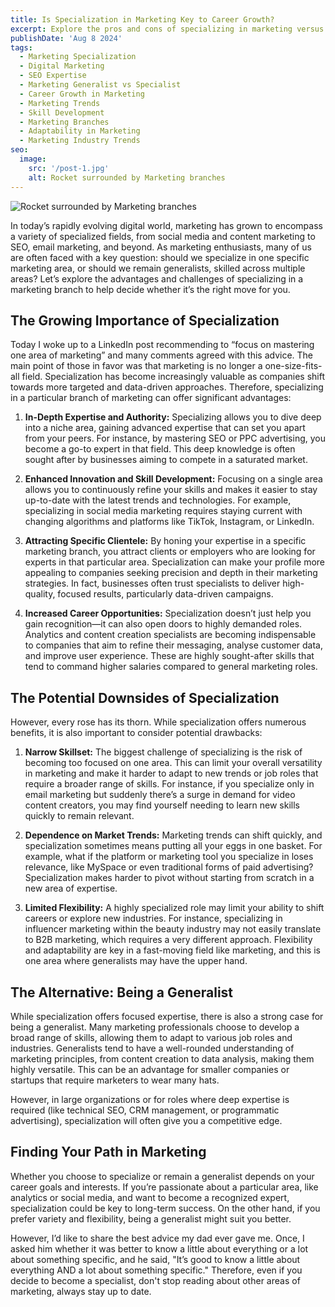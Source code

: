 ```yaml
---
title: Is Specialization in Marketing Key to Career Growth?
excerpt: Explore the pros and cons of specializing in marketing versus remaining a generalist in a fast-evolving industry. Find your career path!
publishDate: 'Aug 8 2024'
tags:
  - Marketing Specialization
  - Digital Marketing
  - SEO Expertise
  - Marketing Generalist vs Specialist
  - Career Growth in Marketing
  - Marketing Trends
  - Skill Development
  - Marketing Branches
  - Adaptability in Marketing
  - Marketing Industry Trends
seo:
  image:
    src: '/post-1.jpg'
    alt: Rocket surrounded by Marketing branches
---
```


![Rocket surrounded by Marketing branches](/post-1.jpg)

In today’s rapidly evolving digital world, marketing has grown to encompass a variety of specialized fields, from social media and content marketing to SEO, email marketing, and beyond. As marketing enthusiasts, many of us are often faced with a key question: should we specialize in one specific marketing area, or should we remain generalists, skilled across multiple areas? Let’s explore the advantages and challenges of specializing in a marketing branch to help decide whether it’s the right move for you.

## The Growing Importance of Specialization

Today I woke up to a LinkedIn post recommending to “focus on mastering one area of marketing” and many comments agreed with this advice. The main point of those in favor was that marketing is no longer a one-size-fits-all field. Specialization has become increasingly valuable as companies shift towards more targeted and data-driven approaches. Therefore, specializing in a particular branch of marketing can offer significant advantages:

1. **In-Depth Expertise and Authority:** Specializing allows you to dive deep into a niche area, gaining advanced expertise that can set you apart from your peers. For instance, by mastering SEO or PPC advertising, you become a go-to expert in that field. This deep knowledge is often sought after by businesses aiming to compete in a saturated market.

2. **Enhanced Innovation and Skill Development:** Focusing on a single area allows you to continuously refine your skills and makes it easier to stay up-to-date with the latest trends and technologies. For example, specializing in social media marketing requires staying current with changing algorithms and platforms like TikTok, Instagram, or LinkedIn.

3. **Attracting Specific Clientele:** By honing your expertise in a specific marketing branch, you attract clients or employers who are looking for experts in that particular area. Specialization can make your profile more appealing to companies seeking precision and depth in their marketing strategies. In fact, businesses often trust specialists to deliver high-quality, focused results, particularly data-driven campaigns.

4. **Increased Career Opportunities:** Specialization doesn’t just help you gain recognition—it can also open doors to highly demanded roles. Analytics and content creation specialists are becoming indispensable to companies that aim to refine their messaging, analyse customer data, and improve user experience. These are highly sought-after skills that tend to command higher salaries compared to general marketing roles.

## The Potential Downsides of Specialization

However, every rose has its thorn. While specialization offers numerous benefits, it is also important to consider potential drawbacks:

1. **Narrow Skillset:** The biggest challenge of specializing is the risk of becoming too focused on one area. This can limit your overall versatility in marketing and make it harder to adapt to new trends or job roles that require a broader range of skills. For instance, if you specialize only in email marketing but suddenly there’s a surge in demand for video content creators, you may find yourself needing to learn new skills quickly to remain relevant.

2. **Dependence on Market Trends:** Marketing trends can shift quickly, and specialization sometimes means putting all your eggs in one basket. For example, what if the platform or marketing tool you specialize in loses relevance, like MySpace or even traditional forms of paid advertising? Specialization makes harder to pivot without starting from scratch in a new area of expertise.

3. **Limited Flexibility:** A highly specialized role may limit your ability to shift careers or explore new industries. For instance, specializing in influencer marketing within the beauty industry may not easily translate to B2B marketing, which requires a very different approach. Flexibility and adaptability are key in a fast-moving field like marketing, and this is one area where generalists may have the upper hand.

## The Alternative: Being a Generalist

While specialization offers focused expertise, there is also a strong case for being a generalist. Many marketing professionals choose to develop a broad range of skills, allowing them to adapt to various job roles and industries. Generalists tend to have a well-rounded understanding of marketing principles, from content creation to data analysis, making them highly versatile. This can be an advantage for smaller companies or startups that require marketers to wear many hats.

However, in large organizations or for roles where deep expertise is required (like technical SEO, CRM management, or programmatic advertising), specialization will often give you a competitive edge.

## Finding Your Path in Marketing

Whether you choose to specialize or remain a generalist depends on your career goals and interests. If you’re passionate about a particular area, like analytics or social media, and want to become a recognized expert, specialization could be key to long-term success. On the other hand, if you prefer variety and flexibility, being a generalist might suit you better.

However, I’d like to share the best advice my dad ever gave me. Once, I asked him whether it was better to know a little about everything or a lot about something specific, and he said, "It’s good to know a little about everything AND a lot about something specific." Therefore, even if you decide to become a specialist, don't stop reading about other areas of marketing, always stay up to date.

